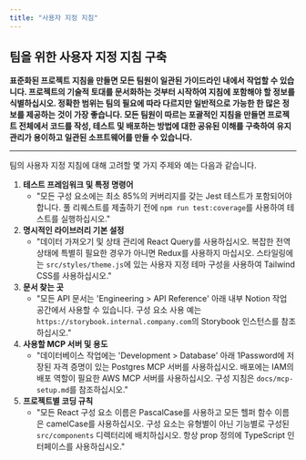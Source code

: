 ```yaml
---
title: "사용자 지정 지침"
---
```


## 팀을 위한 사용자 지정 지침 구축

**표준화된 프로젝트 지침을 만들면 모든 팀원이 일관된 가이드라인 내에서 작업할 수 있습니다. 프로젝트의 기술적 토대를 문서화하는 것부터 시작하여 지침에 포함해야 할 정보를 식별하십시오. 정확한 범위는 팀의 필요에 따라 다르지만 일반적으로 가능한 한 많은 정보를 제공하는 것이 가장 좋습니다. 모든 팀원이 따르는 포괄적인 지침을 만들면 프로젝트 전체에서 코드를 작성, 테스트 및 배포하는 방법에 대한 공유된 이해를 구축하여 유지 관리가 용이하고 일관된 소프트웨어를 만들 수 있습니다.**

---

팀의 사용자 지정 지침에 대해 고려할 몇 가지 주제와 예는 다음과 같습니다.

1.  **테스트 프레임워크 및 특정 명령어**
    *   "모든 구성 요소에는 최소 85%의 커버리지를 갖는 Jest 테스트가 포함되어야 합니다. 풀 리퀘스트를 제출하기 전에 `npm run test:coverage`를 사용하여 테스트를 실행하십시오."
2.  **명시적인 라이브러리 기본 설정**
    *   "데이터 가져오기 및 상태 관리에 React Query를 사용하십시오. 복잡한 전역 상태에 특별히 필요한 경우가 아니면 Redux를 사용하지 마십시오. 스타일링에는 `src/styles/theme.js`에 있는 사용자 지정 테마 구성을 사용하여 Tailwind CSS를 사용하십시오."
3.  **문서 찾는 곳**
    *   "모든 API 문서는 'Engineering > API Reference' 아래 내부 Notion 작업 공간에서 사용할 수 있습니다. 구성 요소 사용 예는 `https://storybook.internal.company.com`의 Storybook 인스턴스를 참조하십시오."
4.  **사용할 MCP 서버 및 용도**
    *   "데이터베이스 작업에는 'Development > Database' 아래 1Password에 저장된 자격 증명이 있는 Postgres MCP 서버를 사용하십시오. 배포에는 IAM의 배포 역할이 필요한 AWS MCP 서버를 사용하십시오. 구성 지침은 `docs/mcp-setup.md`를 참조하십시오."
5.  **프로젝트별 코딩 규칙**
    *   "모든 React 구성 요소 이름은 PascalCase를 사용하고 모든 헬퍼 함수 이름은 camelCase를 사용하십시오. 구성 요소는 유형별이 아닌 기능별로 구성된 `src/components` 디렉터리에 배치하십시오. 항상 prop 정의에 TypeScript 인터페이스를 사용하십시오."
